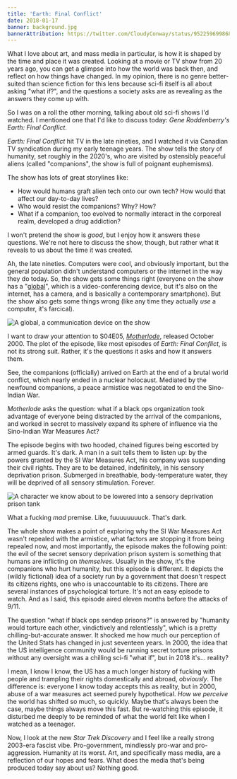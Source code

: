 ```yaml
---
title: 'Earth: Final Conflict'
date: 2018-01-17
banner: background.jpg
bannerAttribution: https://twitter.com/CloudyConway/status/952259699868667905
---
```


What I love about art, and mass media in particular, is how it is shaped by the time and place it was created. Looking at a movie or TV show from 20 years ago, you can get a glimpse into how the world was back then, and reflect on how things have changed. In my opinion, there is no genre better-suited than science fiction for this lens because sci-fi itself is all about asking "what if?", and the questions a society asks are as revealing as the answers they come up with.

So I was on a roll the other morning, talking about old sci-fi shows I'd watched. I mentioned one that I'd like to discuss today: _Gene Roddenberry's Earth: Final Conflict_.

<Tweet tweetID="952949071911800837" />

_Earth: Final Conflict_ hit TV in the late nineties, and I watched it via Canadian TV syndication during my early teenage years. The show tells the story of humanity, set roughly in the 2020's, who are visited by ostensibly peaceful aliens (called "companions", the show is full of poignant euphemisms).

The show has lots of great storylines like:

- How would humans graft alien tech onto our own tech? How would that affect our day-to-day lives?
- Who would resist the companions? Why? How?
- What if a companion, too evolved to normally interact in the corporeal realm, developed a drug addiction?

I won't pretend the show is _good_, but I enjoy how it answers these questions. We're not here to discuss the show, though, but rather what it reveals to us about the time it was created.

Ah, the late nineties. Computers were cool, and obviously important, but the general population didn't understand computers or the internet in the way they do today. So, the show gets some things right (everyone on the show has a "[global][]", which is a video-conferencing device, but it's also on the internet, has a camera, and is basically a contemporary smartphone). But the show also gets some things wrong (like any time they actually _use_ a computer, it's farcical).

![A global, a communication device on the show](./global.jpg)

I want to draw your attention to S04E05, [_Motherlode_][ep], released October 2000. The plot of the episode, like most episodes of _Earth: Final Conflict_, is not its strong suit. Rather, it's the questions it asks and how it answers them.

See, the companions (officially) arrived on Earth at the end of a brutal world conflict, which nearly ended in a nuclear holocaust. Mediated by the newfound companions, a peace armistice was negotiated to end the Sino-Indian War.

_Motherlode_ asks the question: what if a black ops organization took advantage of everyone being distracted by the arrival of the companions, and worked in secret to massively expand its sphere of influence via the Sino-Indian War Measures Act?

The episode begins with two hooded, chained figures being escorted by armed guards. It's dark. A man in a suit tells them to listen up: by the powers granted by the SI War Measures Act, his company was suspending their civil rights. They are to be detained, indefinitely, in his sensory deprivation prison. Submerged in breathable, body-temperature water, they will be deprived of all sensory stimulation. Forever.

![A character we know about to be lowered into a sensory deprivation prison tank](./sendep.jpg)

What a fucking _mad_ premise. Like, fuuuuuuuuck. That's dark.

The whole show makes a point of exploring why the SI War Measures Act wasn't repealed with the armistice, what factors are stopping it from being repealed now, and most importantly, the episode makes the following point: the evil of the secret sensory deprivation prison system is something that humans are inflicting on _themselves_. Usually in the show, it's the companions who hurt humanity, but this episode is different. It depicts the (wildly fictional) idea of a society run by a government that doesn't respect its citizens rights, one who is unaccountable to its citizens. There are several instances of psychological torture. It's not an easy episode to watch. And as I said, this episode aired eleven months before the attacks of 9/11.

The question "what if black ops sendep prisons?" is answered by "humanity would torture each other, vindictively and relentlessly", which is a pretty chilling-but-accurate answer. It shocked me how much our perception of the United Stats has changed in just seventeen years. In 2000, the idea that the US intelligence community would be running secret torture prisons without any oversight was a chilling sci-fi "what if", but in 2018 it's... reality?

I mean, I know I know, the US has a much longer history of fucking with people and trampling their rights domestically and abroad, _obviously_. The difference is: everyone I know today accepts this as reality, but in 2000, abuse of a war measures act seemed purely hypothetical. _How we perceive_ the world has shifted so much, so quickly. Maybe that's always been the case, maybe things always move this fast. But re-watching this episode, it disturbed me deeply to be reminded of what the world felt like when I watched as a teenager.

Now, I look at the new _Star Trek Discovery_ and I feel like a really strong 2003-era fascist vibe. Pro-government, mindlessly pro-war and pro-aggression. Humanity at its worst. Art, and specifically mass media, are a reflection of our hopes and fears. What does the media that's being produced today say about us? Nothing good.

[ep]: http://www.imdb.com/title/tt0568689/
[global]: http://earthfinalconflict.wikia.com/wiki/Global
